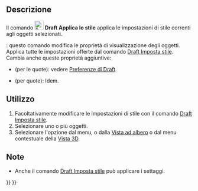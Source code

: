 <languages/>

{{Docnav/it
|[[Draft_WorkingPlaneProxy/it|Piano di lavoro proxy]]
|[[Draft_Heal/it|Ripara]]
|[[Draft_Workbench/it|Draft]]
|IconL=Draft_WorkingPlaneProxy.svg
|IconR=Draft_Heal.svg
|IconC=Workbench_Draft.svg
}}

{{GuiCommand/it
|Name=Draft ApplyStyle
|Name/it=Draft Applica lo stile
|MenuLocation=Utilità → Applica lo stile corrente
|Workbenches=[[Draft_Workbench/it|Draft]]
|SeeAlso=[[Draft_SetStyle/it|Draft Imposta stile]]
}}

<span id="Description"></span>
==Descrizione==

Il comando [[Image:Draft_ApplyStyle.svg|24px]] '''Draft Applica lo stile''' applica le impostazioni di stile correnti agli oggetti selezionati.

{{Version/it|0.21}}: questo comando modifica le proprietà di visualizzazione degli oggetti. Applica tutte le impostazioni offerte dal comando [[Draft_SetStyle/it|Draft Imposta stile]]. Cambia anche queste proprietà aggiuntive:
* {{PropertyView|Decimals}} (per le quote): vedere [[Draft_Preferences/it#Testi_e_quote|Preferenze di Draft]].
* {{PropertyView|ShowLine}} (per quote): Idem.

<span id="Usage"></span>
==Utilizzo==

# Facoltativamente modificare le impostazioni di stile con il comando [[Draft_SetStyle/it|Draft Imposta stile]].
# Selezionare uno o più oggetti.
# Selezionare l'opzione {{MenuCommand|Utilities → [[Image:Draft_ApplyStyle.svg|16px]] Applica lo stile corrente}} dal menu, o dalla [[Tree_view/it|Vista ad albero]] o dal menu contestuale della [[3D_view/it|Vista 3D]].

<span id="Notes"></span>
==Note==

* Anche il comando [[Draft_SetStyle/it|Draft Imposta stile]] può applicare i settaggi.


{{Docnav/it
|[[Draft_WorkingPlaneProxy/it|Piano di lavoro proxy]]
|[[Draft_Heal/it|Ripara]]
|[[Draft_Workbench/it|Draft]]
|IconL=Draft_WorkingPlaneProxy.svg
|IconR=Draft_Heal.svg
|IconC=Workbench_Draft.svg
}}

{{Draft Tools navi{{#translation:}}}}
{{Userdocnavi{{#translation:}}}}